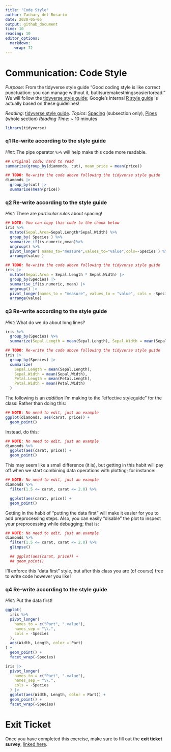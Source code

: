 ```yaml
---
title: "Code Style"
author: Zachary del Rosario
date: 2020-05-05
output: github_document
time: 10
reading: 10
editor_options: 
  markdown: 
    wrap: 72
---
```


# Communication: Code Style

*Purpose*: From the tidyverse style guide "Good coding style is like
correct punctuation: you can manage without it,
butitsuremakesthingseasiertoread." We will follow the [tidyverse style
guide](https://style.tidyverse.org/); Google's internal [R style
guide](https://google.github.io/styleguide/Rguide.html) is actually
based on these guidelines!

*Reading*: [tidyverse style guide](https://style.tidyverse.org/).
*Topics*: [Spacing](https://style.tidyverse.org/syntax.html#spacing)
(subsection only), [Pipes](https://style.tidyverse.org/pipes.html)
(whole section) *Reading Time*: \~ 10 minutes

```r
library(tidyverse)
```

### **q1** Re-write according to the style guide

*Hint*: The pipe operator `%>%` will help make this code more readable.

```r
## Original code; hard to read
summarize(group_by(diamonds, cut), mean_price = mean(price))
```

```r
## TODO: Re-write the code above following the tidyverse style guide
diamonds |>
  group_by(cut) |>
  summarise(mean(price))
```

### **q2** Re-write according to the style guide

*Hint*: There are *particular rules* about spacing!

```r
## NOTE: You can copy this code to the chunk below
iris %>%
  mutate(Sepal.Area=Sepal.Length*Sepal.Width) %>%
  group_by( Species ) %>%
  summarize_if(is.numeric,mean)%>%
  ungroup() %>%
  pivot_longer( names_to="measure",values_to="value",cols=-Species ) %>%
  arrange(value )
```

```r
## TODO: Re-write the code above following the tidyverse style guide
iris |>
  mutate(Sepal.Area = Sepal.Length * Sepal.Width) |>
  group_by(Species) |>
  summarise_if(is.numeric, mean) |>
  ungroup() |>
  pivot_longer(names_to = "measure", values_to = "value", cols = -Species) |>
  arrange(value)
```

### **q3** Re-write according to the style guide

*Hint*: What do we do about long lines?

```r
iris %>%
  group_by(Species) %>%
  summarize(Sepal.Length = mean(Sepal.Length), Sepal.Width = mean(Sepal.Width), Petal.Length = mean(Petal.Length), Petal.Width = mean(Petal.Width))
```

```r
## TODO: Re-write the code above following the tidyverse style guide
iris |>
  group_by(Species) |>
  summarize(
    Sepal.Length = mean(Sepal.Length),
    Sepal.Width = mean(Sepal.Width),
    Petal.Length = mean(Petal.Length),
    Petal.Width = mean(Petal.Width)
  )
```

The following is an *addition* I'm making to the "effective styleguide"
for the class: Rather than doing this:

```r
## NOTE: No need to edit, just an example
ggplot(diamonds, aes(carat, price)) +
  geom_point()
```

Instead, do this:

```r
## NOTE: No need to edit, just an example
diamonds %>%
  ggplot(aes(carat, price)) +
  geom_point()
```

This may seem like a small difference (it is), but getting in this habit
will pay off when we start combining data operations with plotting; for
instance:

```r
## NOTE: No need to edit, just an example
diamonds %>%
  filter(1.5 <= carat, carat <= 2.0) %>%

  ggplot(aes(carat, price)) +
  geom_point()
```

Getting in the habit of "putting the data first" will make it easier for
you to add preprocessing steps. Also, you can easily "disable" the plot
to inspect your preprocessing while debugging; that is:

```r
## NOTE: No need to edit, just an example
diamonds %>%
  filter(1.5 <= carat, carat <= 2.0) %>%
  glimpse()

  ## ggplot(aes(carat, price)) +
  ## geom_point()
```

I'll enforce this "data first" style, but after this class you are (of
course) free to write code however you like!

### **q4** Re-write according to the style guide

*Hint*: Put the data first!

```r
ggplot(
  iris %>%
  pivot_longer(
    names_to = c("Part", ".value"),
    names_sep = "\\.",
    cols = -Species
  ),
  aes(Width, Length, color = Part)
) +
  geom_point() +
  facet_wrap(~Species)
```

```r
iris |>
  pivot_longer(
    names_to = c("Part", ".value"),
    names_sep = "\\.",
    cols = -Species
  ) |>
  ggplot(aes(Width, Length, color = Part)) +
  geom_point() +
  facet_wrap(~Species)
```

<!-- include-exit-ticket -->

# Exit Ticket

<!-- -------------------------------------------------- -->

Once you have completed this exercise, make sure to fill out the **exit
ticket survey**, [linked
here](https://docs.google.com/forms/d/e/1FAIpQLSeuq2LFIwWcm05e8-JU84A3irdEL7JkXhMq5Xtoalib36LFHw/viewform?usp=pp_url&entry.693978880=e-comm00-style-assignment.Rmd).
